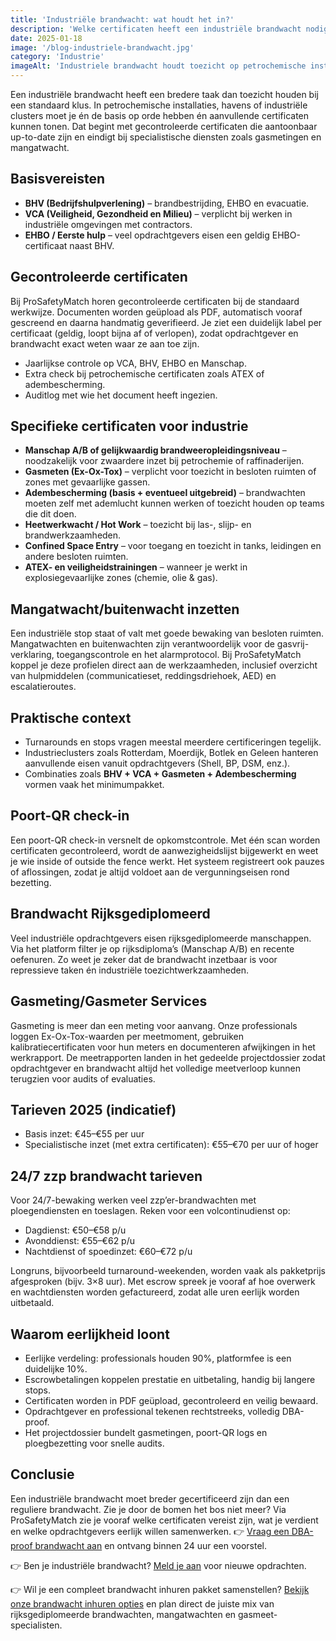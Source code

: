 ```yaml
---
title: 'Industriële brandwacht: wat houdt het in?'
description: 'Welke certificaten heeft een industriële brandwacht nodig? Basisvereisten, petrochemische specialisaties en eerlijke tarieven via ProSafetyMatch.'
date: 2025-01-18
image: '/blog-industriele-brandwacht.jpg'
category: 'Industrie'
imageAlt: 'Industriele brandwacht houdt toezicht op petrochemische installatie bij zonsondergang'
---
```


Een industriële brandwacht heeft een bredere taak dan toezicht houden bij een standaard klus. In petrochemische installaties, havens of industriële clusters moet je én de basis op orde hebben én aanvullende certificaten kunnen tonen. Dat begint met gecontroleerde certificaten die aantoonbaar up-to-date zijn en eindigt bij specialistische diensten zoals gasmetingen en mangatwacht.

## Basisvereisten

- **BHV (Bedrijfshulpverlening)** – brandbestrijding, EHBO en evacuatie.
- **VCA (Veiligheid, Gezondheid en Milieu)** – verplicht bij werken in industriële omgevingen met contractors.
- **EHBO / Eerste hulp** – veel opdrachtgevers eisen een geldig EHBO-certificaat naast BHV.

## Gecontroleerde certificaten

Bij ProSafetyMatch horen gecontroleerde certificaten bij de standaard werkwijze. Documenten worden geüpload als PDF, automatisch vooraf gescreend en daarna handmatig geverifieerd. Je ziet een duidelijk label per certificaat (geldig, loopt bijna af of verlopen), zodat opdrachtgever en brandwacht exact weten waar ze aan toe zijn.

- Jaarlijkse controle op VCA, BHV, EHBO en Manschap.
- Extra check bij petrochemische certificaten zoals ATEX of adembescherming.
- Auditlog met wie het document heeft ingezien.

## Specifieke certificaten voor industrie

- **Manschap A/B of gelijkwaardig brandweeropleidingsniveau** – noodzakelijk voor zwaardere inzet bij petrochemie of raffinaderijen.
- **Gasmeten (Ex-Ox-Tox)** – verplicht voor toezicht in besloten ruimten of zones met gevaarlijke gassen.
- **Adembescherming (basis + eventueel uitgebreid)** – brandwachten moeten zelf met ademlucht kunnen werken of toezicht houden op teams die dit doen.
- **Heetwerkwacht / Hot Work** – toezicht bij las-, slijp- en brandwerkzaamheden.
- **Confined Space Entry** – voor toegang en toezicht in tanks, leidingen en andere besloten ruimten.
- **ATEX- en veiligheidstrainingen** – wanneer je werkt in explosiegevaarlijke zones (chemie, olie & gas).

## Mangatwacht/buitenwacht inzetten

Een industriële stop staat of valt met goede bewaking van besloten ruimten. Mangatwachten en buitenwachten zijn verantwoordelijk voor de gasvrij-verklaring, toegangscontrole en het alarmprotocol. Bij ProSafetyMatch koppel je deze profielen direct aan de werkzaamheden, inclusief overzicht van hulpmiddelen (communicatieset, reddingsdriehoek, AED) en escalatieroutes.

## Praktische context

- Turnarounds en stops vragen meestal meerdere certificeringen tegelijk.
- Industrieclusters zoals Rotterdam, Moerdijk, Botlek en Geleen hanteren aanvullende eisen vanuit opdrachtgevers (Shell, BP, DSM, enz.).
- Combinaties zoals **BHV + VCA + Gasmeten + Adembescherming** vormen vaak het minimumpakket.

## Poort-QR check-in

Een poort-QR check-in versnelt de opkomstcontrole. Met één scan worden certificaten gecontroleerd, wordt de aanwezigheidslijst bijgewerkt en weet je wie inside of outside the fence werkt. Het systeem registreert ook pauzes of aflossingen, zodat je altijd voldoet aan de vergunningseisen rond bezetting.

## Brandwacht Rijksgediplomeerd

Veel industriële opdrachtgevers eisen rijksgediplomeerde manschappen. Via het platform filter je op rijksdiploma’s (Manschap A/B) en recente oefenuren. Zo weet je zeker dat de brandwacht inzetbaar is voor repressieve taken én industriële toezichtwerkzaamheden.

## Gasmeting/Gasmeter Services

Gasmeting is meer dan een meting voor aanvang. Onze professionals loggen Ex-Ox-Tox-waarden per meetmoment, gebruiken kalibratiecertificaten voor hun meters en documenteren afwijkingen in het werkrapport. De meetrapporten landen in het gedeelde projectdossier zodat opdrachtgever en brandwacht altijd het volledige meetverloop kunnen terugzien voor audits of evaluaties.

## Tarieven 2025 (indicatief)

- Basis inzet: €45–€55 per uur
- Specialistische inzet (met extra certificaten): €55–€70 per uur of hoger

## 24/7 zzp brandwacht tarieven

Voor 24/7-bewaking werken veel zzp’er-brandwachten met ploegendiensten en toeslagen. Reken voor een volcontinudienst op:

- Dagdienst: €50–€58 p/u
- Avonddienst: €55–€62 p/u
- Nachtdienst of spoedinzet: €60–€72 p/u

Longruns, bijvoorbeeld turnaround-weekenden, worden vaak als pakketprijs afgesproken (bijv. 3×8 uur). Met escrow spreek je vooraf af hoe overwerk en wachtdiensten worden gefactureerd, zodat alle uren eerlijk worden uitbetaald.

## Waarom eerlijkheid loont

- Eerlijke verdeling: professionals houden 90%, platformfee is een duidelijke 10%.
- Escrowbetalingen koppelen prestatie en uitbetaling, handig bij langere stops.
- Certificaten worden in PDF geüpload, gecontroleerd en veilig bewaard.
- Opdrachtgever en professional tekenen rechtstreeks, volledig DBA-proof.
- Het projectdossier bundelt gasmetingen, poort-QR logs en ploegbezetting voor snelle audits.

## Conclusie

Een industriële brandwacht moet breder gecertificeerd zijn dan een reguliere brandwacht. Zie je door de bomen het bos niet meer? Via ProSafetyMatch zie je vooraf welke certificaten vereist zijn, wat je verdient en welke opdrachtgevers eerlijk willen samenwerken. 👉 [Vraag een DBA-proof brandwacht aan](/opdrachtgevers) en ontvang binnen 24 uur een voorstel.

👉 Ben je industriële brandwacht? [Meld je aan](https://forms.gle/nKrkzY5c145LM5y87) voor nieuwe opdrachten.

👉 Wil je een compleet brandwacht inhuren pakket samenstellen? [Bekijk onze brandwacht inhuren opties](/brandwacht-inhuren) en plan direct de juiste mix van rijksgediplomeerde brandwachten, mangatwachten en gasmeet-specialisten.
